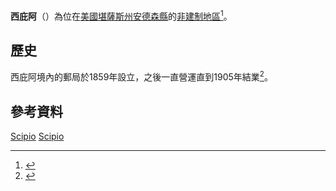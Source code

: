{{noteTA
|1=zh-hans:县;zh-hk:縣;zh-tw:郡;
}}
{{Infobox settlement
|official_name = 西庇阿
|native_name = Scipio
|settlement_type = [[非建制地區|非建制地區]] 
|nickname = 
|motto =
|pushpin_map=USA Kansas
|coordinates_region = US-KS
|subdivision_type = [[世界政區索引|國家]]
|subdivision_name = [[美国|美国]]
|subdivision_type1 = [[美國行政區劃|州]]
|subdivision_name1 = [[堪薩斯州|堪薩斯州]]
|subdivision_type2 = [[堪薩斯州行政區劃|縣]]
|subdivision_name2 = [[安德森縣_(堪薩斯州)|安德森縣]]
|unit_pref  =  
|area_footnotes = 
|area_magnitude = 
|area_total_km2 = 
|population_as_of = 
|population_footnotes = 
|population_total = 
|population_density_km2 = 
|timezone = 
|utc_offset = 
|timezone_DST = 
|utc_offset_DST = 
|elevation_footnotes = 
|elevation_m = 
|elevation_ft = 
|latd = 38 |latm = 22 |lats = 06 |latNS = N 
|longd = 95 |longm = 13 |longs = 04 |longEW = W 
|coordinates_display=%
|area_code =
|blank_name = [[地名信息系统|GNIS]] ID
|blank_info = 
|website = 
}}

'''西庇阿'''（{{lang-en|'''Scipio'''}}）為位在[[美國|美國]][[堪薩斯州|堪薩斯州]][[安德森縣_(堪薩斯州)|安德森縣]]的[[非建制地區|非建制地區]]<ref>{{GNIS|477662|name=Scipio, Kansas}}</ref>。

==歷史==
西庇阿境內的郵局於1859年設立，之後一直營運直到1905年結業<ref>{{cite web | url=http://www.kshs.org/geog/geog_postoffices/search/county:AN | title=Kansas Post Offices, 1828-1961 | publisher=Kansas Historical Society | accessdate=4 June 2014 | deadurl=yes | archiveurl=https://web.archive.org/web/20131009123735/http://www.kshs.org/geog/geog_postoffices/search/county:AN | archivedate=2013年10月9日 }}</ref>。

==參考資料==
{{Reflist}}

{{安德森縣 (堪薩斯州)}}

[[Category:安德森縣非建制地區_(堪薩斯州)|Scipio]]
[[Category:堪薩斯州非建制地區|Scipio]]

{{AndersonCountyKS-geo-stub}}